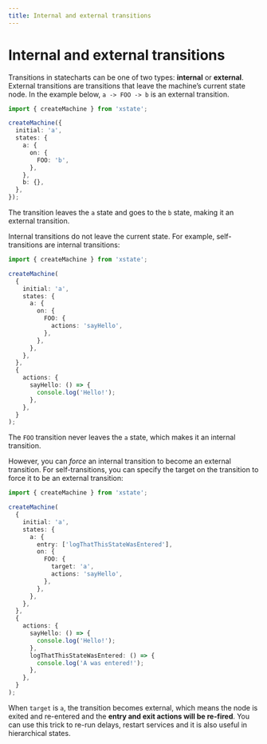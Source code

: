 ```yaml
---
title: Internal and external transitions
---
```


# Internal and external transitions

<!-- deps: ["actions","transitions-and-events","self-transitions","after"] -->

Transitions in statecharts can be one of two types: **internal** or **external**. External transitions are transitions that leave the machine’s current state node. In the example below, `a -> FOO -> b` is an external transition.

```ts twoslash
import { createMachine } from 'xstate';

createMachine({
  initial: 'a',
  states: {
    a: {
      on: {
        FOO: 'b',
      },
    },
    b: {},
  },
});
```

The transition leaves the `a` state and goes to the `b` state, making it an external transition.

Internal transitions do not leave the current state. For example, self-transitions are internal transitions:

```ts twoslash
import { createMachine } from 'xstate';

createMachine(
  {
    initial: 'a',
    states: {
      a: {
        on: {
          FOO: {
            actions: 'sayHello',
          },
        },
      },
    },
  },
  {
    actions: {
      sayHello: () => {
        console.log('Hello!');
      },
    },
  }
);
```

The `FOO` transition never leaves the `a` state, which makes it an internal transition.

However, you can _force_ an internal transition to become an external transition. For self-transitions, you can specify the target on the transition to force it to be an external transition:

<!-- TODO - it's crazy that internal: false doesn't work here! \-->

```ts twoslash
import { createMachine } from 'xstate';

createMachine(
  {
    initial: 'a',
    states: {
      a: {
        entry: ['logThatThisStateWasEntered'],
        on: {
          FOO: {
            target: 'a',
            actions: 'sayHello',
          },
        },
      },
    },
  },
  {
    actions: {
      sayHello: () => {
        console.log('Hello!');
      },
      logThatThisStateWasEntered: () => {
        console.log('A was entered!');
      },
    },
  }
);
```

When `target` is `a`, the transition becomes external, which means the node is exited and re-entered and the **entry and exit actions will be re-fired**. You can use this trick to re-run delays, restart services and it is also useful in hierarchical states.

<!-- TODO - add links to the above \-->

<!-- TODO - rewrite this so that it uses delays as its example, now that it depends on after \-->
